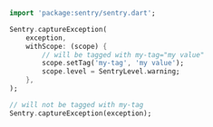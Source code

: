 ```dart
import 'package:sentry/sentry.dart';

Sentry.captureException(
    exception,
    withScope: (scope) {
        // will be tagged with my-tag="my value"
        scope.setTag('my-tag', 'my value');
        scope.level = SentryLevel.warning;
    },
);

// will not be tagged with my-tag
Sentry.captureException(exception);
```
